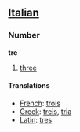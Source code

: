 ==[[Italian]]==
===Number===
'''tre''' 

# [[three]]

====Translations====
*[[French]]: [[trois]]
*[[Greek]]: [[treis]], [[tria]]
*[[Latin]]: [[tres]]